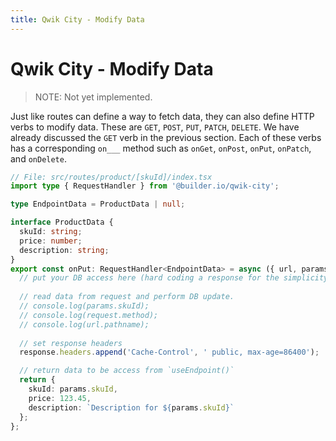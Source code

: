 ```yaml
---
title: Qwik City - Modify Data
---
```


# Qwik City - Modify Data
 
> NOTE: Not yet implemented.
 
Just like routes can define a way to fetch data, they can also define HTTP verbs to modify data. These are `GET`, `POST`, `PUT`, `PATCH`, `DELETE`. We have already discussed the `GET` verb in the previous section. Each of these verbs has a corresponding `on___` method such as `onGet`, `onPost`, `onPut`, `onPatch`, and `onDelete`.

```typescript
// File: src/routes/product/[skuId]/index.tsx
import type { RequestHandler } from '@builder.io/qwik-city';

type EndpointData = ProductData | null;

interface ProductData {
  skuId: string;
  price: number;
  description: string;
}
export const onPut: RequestHandler<EndpointData> = async ({ url, params, request, response } ) => {
  // put your DB access here (hard coding a response for the simplicity)
  
  // read data from request and perform DB update.
  // console.log(params.skuId);
  // console.log(request.method);
  // console.log(url.pathname);
  
  // set response headers
  response.headers.append('Cache-Control', ' public, max-age=86400');

  // return data to be access from `useEndpoint()`
  return {
    skuId: params.skuId,
    price: 123.45,
    description: `Description for ${params.skuId}`
  };
};
```
